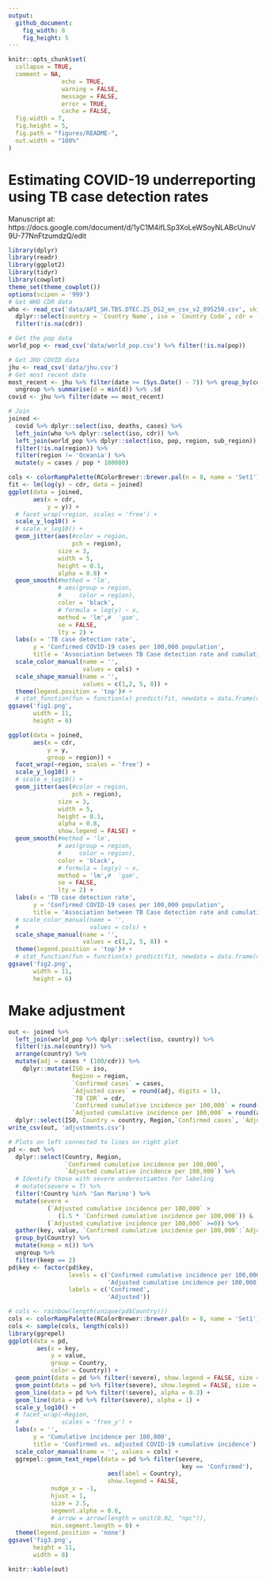 ```yaml
---
output:
  github_document:
    fig_width: 8
    fig_height: 5
---
```


<!-- README.md is generated from README.Rmd. Please edit that file -->

```r
knitr::opts_chunk$set(
  collapse = TRUE,
  comment = NA, 
               echo = TRUE, 
               warning = FALSE, 
               message = FALSE, 
               error = TRUE, 
               cache = FALSE,
  fig.width = 7,
  fig.height = 5,
  fig.path = "figures/README-",
  out.width = "100%"
)
```

# Estimating COVID-19 underreporting using TB case detection rates

Manuscript at: https://docs.google.com/document/d/1yC1M4ifLSp3XoLeWSoyNLABcUnuV9U-77NnFtzumdzQ/edit


```r
library(dplyr)
library(readr)
library(ggplot2)
library(tidyr)
library(cowplot)
theme_set(theme_cowplot())
options(scipen = '999')
# Get WHO CDR data
who <- read_csv('data/API_SH.TBS.DTEC.ZS_DS2_en_csv_v2_895250.csv', skip = 3) %>%
  dplyr::select(country = `Country Name`, iso = `Country Code`, cdr = `2018`) %>%
  filter(!is.na(cdr))

# Get the pop data
world_pop <- read_csv('data/world_pop.csv') %>% filter(!is.na(pop))

# Get JHU COVID data
jhu <- read_csv('data/jhu.csv')
# Get most recent date
most_recent <- jhu %>% filter(date >= (Sys.Date() - 7)) %>% group_by(country) %>% summarise(d = max(date)) %>%
  ungroup %>% summarise(d = min(d)) %>% .$d
covid <- jhu %>% filter(date == most_recent)

# Join
joined <- 
  covid %>% dplyr::select(iso, deaths, cases) %>%
  left_join(who %>% dplyr::select(iso, cdr)) %>%
  left_join(world_pop %>% dplyr::select(iso, pop, region, sub_region)) %>%
  filter(!is.na(region)) %>%
  filter(region != 'Oceania') %>%
  mutate(y = cases / pop * 100000)

cols <- colorRampPalette(RColorBrewer::brewer.pal(n = 8, name = 'Set1'))(length(unique(joined$region)))
fit <- lm(log(y) ~ cdr, data = joined)
ggplot(data = joined,
       aes(x = cdr,
           y = y)) +
  # facet_wrap(~region, scales = 'free') +
  scale_y_log10() +
  # scale_x_log10() +
  geom_jitter(aes(#color = region,
                  pch = region),
              size = 3,
              width = 5,
              height = 0.1,
              alpha = 0.8) +
  geom_smooth(#method = 'lm',
              # aes(group = region,
              #     color = region), 
              color = 'black',
              # formula = log(y) ~ x,
              method = 'lm',#  'gam',
              se = FALSE,
              lty = 2) +
  labs(x = 'TB case detection rate',
       y = 'Confirmed COVID-19 cases per 100,000 population',
       title = 'Association between TB Case detection rate and cumulative COVID-19 incidence') +
  scale_color_manual(name = '',
                     values = cols) +
  scale_shape_manual(name = '',
                     values = c(1,2, 5, 8)) +
  theme(legend.position = 'top')# +
  # stat_function(fun = function(x) predict(fit, newdata = data.frame(cdr=x)))
ggsave('fig1.png',
       width = 11,
       height = 6)
```

```r
ggplot(data = joined,
       aes(x = cdr,
           y = y,
           group = region)) +
  facet_wrap(~region, scales = 'free') +
  scale_y_log10() +
  # scale_x_log10() +
  geom_jitter(aes(#color = region,
                  pch = region),
              size = 3,
              width = 5,
              height = 0.1,
              alpha = 0.8,
              show.legend = FALSE) +
  geom_smooth(#method = 'lm',
              # aes(group = region,
              #     color = region), 
              color = 'black',
              # formula = log(y) ~ x,
              method = 'lm',#  'gam',
              se = FALSE,
              lty = 2) +
  labs(x = 'TB case detection rate',
       y = 'Confirmed COVID-19 cases per 100,000 population',
       title = 'Association between TB Case detection rate and cumulative COVID-19 incidence') +
  # scale_color_manual(name = '',
  #                    values = cols) +
  scale_shape_manual(name = '',
                     values = c(1,2, 5, 8)) +
  theme(legend.position = 'top')# +
  # stat_function(fun = function(x) predict(fit, newdata = data.frame(cdr=x)))
ggsave('fig2.png',
       width = 11,
       height = 6)
```

# Make adjustment

```r
out <- joined %>%
  left_join(world_pop %>% dplyr::select(iso, country)) %>%
  filter(!is.na(country)) %>%
  arrange(country) %>%
  mutate(adj = cases * (100/cdr)) %>%
    dplyr::mutate(ISO = iso, 
                  Region = region,
                  `Confirmed cases` = cases,
                  `Adjusted cases` = round(adj, digits = 1),
                  `TB CDR` = cdr,
                  `Confirmed cumulative incidence per 100,000` = round(cases / pop * 100000, digits = 2),
                  `Adjusted cumulative incidence per 100,000` = round(adj / pop * 100000,digits = 2)) %>%
  dplyr::select(ISO, Country = country, Region,`Confirmed cases`, `Adjusted cases`, `TB CDR`, `Confirmed cumulative incidence per 100,000`,`Adjusted cumulative incidence per 100,000`)
write_csv(out, 'adjustments.csv')
```

```r
# Plots on left connected to lines on right plot
pd <- out %>%
  dplyr::select(Country, Region,
                `Confirmed cumulative incidence per 100,000`,
                `Adjusted cumulative incidence per 100,000`) %>%
  # Identify those with severe underestiamtes for labeling
  # mutate(severe = T) %>%
  filter(!Country %in% 'San Marino') %>%
  mutate(severe =
           (`Adjusted cumulative incidence per 100,000` >
              (1.5 * `Confirmed cumulative incidence per 100,000`)) &
           (`Adjusted cumulative incidence per 100,000` >=0)) %>%
  gather(key, value, `Confirmed cumulative incidence per 100,000`:`Adjusted cumulative incidence per 100,000`) %>%
  group_by(Country) %>%
  mutate(keep = n()) %>%
  ungroup %>%
  filter(keep == 2)
pd$key <- factor(pd$key,
                 levels = c('Confirmed cumulative incidence per 100,000',
                            'Adjusted cumulative incidence per 100,000'),
                 labels = c('Confirmed',
                            'Adjusted'))

# cols <- rainbow(length(unique(pd$Country)))
cols <- colorRampPalette(RColorBrewer::brewer.pal(n = 8, name = 'Set1'))(length(unique(pd$Country)))
cols <- sample(cols, length(cols))
library(ggrepel)
ggplot(data = pd,
        aes(x = key,
            y = value,
            group = Country,
            color = Country)) +
  geom_point(data = pd %>% filter(!severe), show.legend = FALSE, size = 0.8, alpha = 0.3) +
  geom_point(data = pd %>% filter(severe), show.legend = FALSE, size = 2, alpha = 1) +
  geom_line(data = pd %>% filter(!severe), alpha = 0.3) +
  geom_line(data = pd %>% filter(severe), alpha = 1) +
  scale_y_log10() +
  # facet_wrap(~Region,
  #            scales = 'free_y') +
  labs(x = '',
       y = 'Cumulative incidence per 100,000',
       title = 'Confirmed vs. adjusted COVID-19 cumulative incidence') +
  scale_color_manual(name = '', values = cols) +
  ggrepel::geom_text_repel(data = pd %>% filter(severe,
                                                 key == 'Confirmed'), 
                            aes(label = Country),
                            show.legend = FALSE,
            nudge_x = -1,
            hjust = 1,
            size = 2.5,
            segment.alpha = 0.6,
            # arrow = arrow(length = unit(0.02, "npc")),
            min.segment.length = 0) +
  theme(legend.position = 'none') 
ggsave('fig3.png',
       height = 11,
       width = 8)
```


```r
knitr::kable(out)
```

